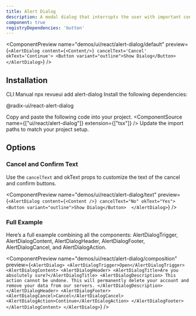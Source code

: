 ```yaml
---
title: Alert Dialog
description: A modal dialog that interrupts the user with important content and expects a response.
component: true
registryDependencies: 'button'  
---
```


<ComponentPreview
  name="demos/ui/react/alert-dialog/default"
  preview={`<AlertDialog content={<Content/>} cancelText='Cancel' okText='Continue'>
  <Button variant="outline">Show Dialog</Button>
</AlertDialog>`}
/>

## Installation

<Tabs defaultValue="cli">
<TabsList>
<TabsTrigger value="cli">
CLI
</TabsTrigger>
<TabsTrigger value="manual">  
Manual
</TabsTrigger>
</TabsList>

<TabsContent value="cli">
<Bash>
<BashCommand>npx</BashCommand> revueui add alert-dialog
</Bash>
</TabsContent>

<TabsContent value="manual">
<Steps>
<Step className='flex items-center gap-2 mb-2'>Install the following dependencies:<SelectPackageManager/></Step>

<Bash>
<PackageManager/> <p className='flex ml-2'>@radix-ui/react-alert-dialog</p>
</Bash>

  <Step>Copy and paste the following code into your project.</Step>
  <ComponentSource name={["ui/react/alert-dialog"]} extension={["tsx"]} />
  <Step>Update the import paths to match your project setup.</Step>
</Steps>
</TabsContent>
</Tabs>

## Options

### Cancel and Confirm Text

Use the `cancelText` and okText props to customize the text of the cancel and confirm buttons.

<ComponentPreview name="demos/ui/react/alert-dialog/text" 
preview={`<AlertDialog content={<Content />} cancelText="No" okText="Yes"> 
  <Button variant="outline">Show Dialog</Button> 
</AlertDialog>`} />

### Full Example

Here’s a full example combining all the components: AlertDialogTrigger, AlertDialogContent, AlertDialogHeader, AlertDialogFooter, AlertDialogCancel, and AlertDialogAction.

<ComponentPreview name="demos/ui/react/alert-dialog/composition" 
preview={`<AlertDialog>
  <AlertDialogTrigger>Open</AlertDialogTrigger>
  <AlertDialogContent>
    <AlertDialogHeader>
      <AlertDialogTitle>Are you absolutely sure?</AlertDialogTitle>
      <AlertDialogDescription>
        This action cannot be undone. This will permanently delete your account
        and remove your data from our servers.
      </AlertDialogDescription>
    </AlertDialogHeader>
    <AlertDialogFooter>
      <AlertDialogCancel>Cancel</AlertDialogCancel>
      <AlertDialogAction>Continue</AlertDialogAction>
    </AlertDialogFooter>
  </AlertDialogContent>
</AlertDialog>`} />